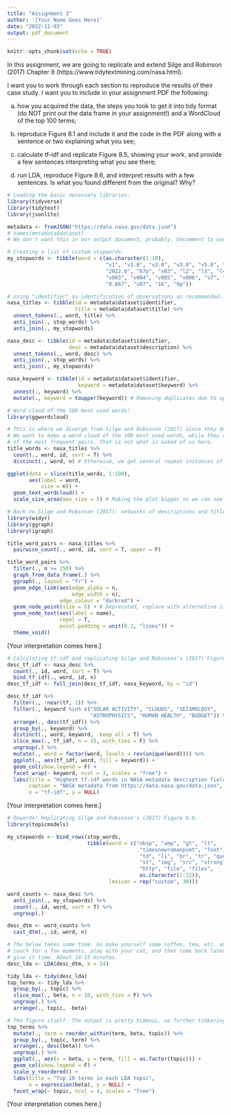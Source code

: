 ```yaml
---
title: "Assignment 3"
author: '[Your Name Goes Here]'
date: "2022-11-03"
output: pdf_document
---
```


```r
knitr::opts_chunk$set(echo = TRUE)
```

In this assignment, we are going to replicate and extend Silge and Robinson (2017) Chapter 8 (https://www.tidytextmining.com/nasa.html).

I want you to work through each section to reproduce the results of their case study. I want you to include in your assignment PDF the following:

a) how you acquired the data, the steps you took to get it into tidy format (do NOT print out the data frame in your assignment!) and a WordCloud of the top 100 terms;

b) reproduce Figure 8.1 and include it and the code in the PDF along with a sentence or two explaining what you see;

c) calculate tf-idf and replicate Figure 8.5, showing your work, and provide a few sentences interpreting what you see there;

d) run LDA, reproduce Figure 8.6, and interpret results with a few sentences. Is what you found different from the original? Why?

```r
# Loading the basic necessary libraries.
library(tidyverse)
library(tidytext)
library(jsonlite)
```
```r
metadata <- fromJSON("https://data.nasa.gov/data.json")
# names(metadata$dataset)
# We don't want this in our output document, probably. Uncomment to use in diagnostics.

# Creating a list of custom stopwords.
my_stopwords <- tibble(word = c(as.character(1:10), 
                                "v1", "v1.0", "v2.0", "v3.0", "v5.0", "0.5", "v001",
                                "2022.0", "67p", "v03", "l2", "l3", "l4", "v5.2.0",
                                "v003", "v004", "v005", "v006", "v7", "0.25", "v061",
                                "0.667", "v07", "16", "9p"))

# Using "identifier" as identification of observations as recommended.
nasa_titles <- tibble(id = metadata$dataset$identifier,
                      title = metadata$dataset$title) %>% 
  unnest_tokens(., word, title) %>% 
  anti_join(., stop_words) %>% 
  anti_join(., my_stopwords)

nasa_desc <- tibble(id = metadata$dataset$identifier,
                    desc = metadata$dataset$description) %>% 
  unnest_tokens(., word, desc) %>% 
  anti_join(., stop_words) %>% 
  anti_join(., my_stopwords)

nasa_keyword <- tibble(id = metadata$dataset$identifier,
                       keyword = metadata$dataset$keyword) %>% 
  unnest(., keyword) %>% 
  mutate(., keyword = toupper(keyword)) # Removing duplicates due to upper/lower case.

# Word cloud of the 100 most used words!
library(ggwordcloud)

# This is where we diverge from Silge and Robinson (2017) since they do something else.
# We want to make a word cloud of the 100 most used words, while they create networks
# of the most frequent pairs. That is not what is asked of us here.
title_words <- nasa_titles %>% 
  count(., word, id, sort = T) %>% 
  distinct(., word, n) # Otherwise, we get several repeat instances of words.

ggplot(data = slice(title_words, 1:100),
       aes(label = word,
           size = n)) +
  geom_text_wordcloud() +
  scale_size_area(max_size = 5) # Making the plot bigger so we can see the smaller words.
```

```r
# Back to Silge and Robinson (2017): networks of descriptions and title words.
library(widyr)
library(ggraph)
library(igraph)

title_word_pairs <- nasa_titles %>% 
  pairwise_count(., word, id, sort = T, upper = F)

title_word_pairs %>% 
  filter(., n >= 250) %>% 
  graph_from_data_frame(.) %>% 
  ggraph(., layout = "fr") + 
  geom_edge_link(aes(edge_alpha = n,
                     edge_width = n),
                 edge_colour = "darkred") +
  geom_node_point(size = 5) + # Deprecated, replace with alternative if possible.
  geom_node_text(aes(label = name),
                 repel = T,
                 point.padding = unit(0.2, "lines")) +
  theme_void()
```

[Your interpretation comes here.]

```r
# Calculating tf-idf and replicating Silge and Robinson's (2017) Figure 8.5.
desc_tf_idf <- nasa_desc %>% 
  count(., id, word, sort = T) %>% 
  bind_tf_idf(., word, id, n)
desc_tf_idf <- full_join(desc_tf_idf, nasa_keyword, by = "id")

desc_tf_idf %>% 
  filter(., !near(tf, 1)) %>% 
  filter(., keyword %in% c("SOLAR ACTIVITY", "CLOUDS", "SEISMOLOGY",
                           "ASTROPHYSICS", "HUMAN HEALTH", "BUDGET")) %>% 
  arrange(., desc(tf_idf)) %>% 
  group_by(., keyword) %>% 
  distinct(., word, keyword, .keep_all = T) %>% 
  slice_max(., tf_idf, n = 15, with_ties = F) %>% 
  ungroup(.) %>% 
  mutate(., word = factor(word, levels = rev(unique(word)))) %>% 
  ggplot(., aes(tf_idf, word, fill = keyword)) +
  geom_col(show.legend = F) +
  facet_wrap(~ keyword, ncol = 3, scales = "free") +
  labs(title = "Highest tf-idf words in NASA metadata description fields",
       caption = "NASA metadata from https://data.nasa.gov/data.json",
       x = "tf-idf", y = NULL)
```

[Your interpretation comes here.]

```r
# Onwards! Replicating Silge and Robinson's (2017) Figure 8.6.
library(topicmodels)

my_stopwords <- bind_rows(stop_words,
                          tibble(word = c("nbsp", "amp", "gt", "lt",
                                           "timesnewromanpsmt", "font",
                                           "td", "li", "br", "tr", "quot",
                                           "st", "img", "src", "strong",
                                           "http", "file", "files",
                                           as.character(1:12)),
                                 lexicon = rep("custom", 30)))

word_counts <- nasa_desc %>% 
  anti_join(., my_stopwords) %>% 
  count(., id, word, sort = T) %>% 
  ungroup(.)

desc_dtm <- word_counts %>% 
  cast_dtm(., id, word, n)

# The below takes some time. Go make yourself some coffee, tea, etc. and relax on the
# couch for a few moments, play with your cat, and then come back later. Basically,
# give it time. About 10-15 minutes.
desc_lda <- LDA(desc_dtm, k = 24)

tidy_lda <- tidy(desc_lda)
top_terms <- tidy_lda %>% 
  group_by(., topic) %>% 
  slice_max(., beta, n = 10, with_ties = F) %>% 
  ungroup(.) %>% 
  arrange(., topic, -beta)

# The figure itself. The output is pretty hideous, so further tinkering is necessary.
top_terms %>% 
  mutate(., term = reorder_within(term, beta, topic)) %>% 
  group_by(., topic, term) %>% 
  arrange(., desc(beta)) %>% 
  ungroup(.) %>% 
  ggplot(., aes(x = beta, y = term, fill = as.factor(topic))) +
  geom_col(show.legend = F) +
  scale_y_reordered() +
  labs(title = "Top 10 terms in each LDA topic",
       x = expression(beta), y = NULL) +
  facet_wrap(~ topic, ncol = 4, scales = "free")
```

[Your interpretation comes here.]